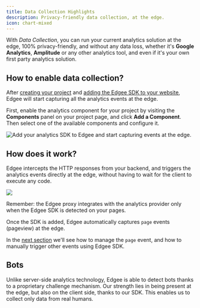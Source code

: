 ```yaml
---
title: Data Collection Highlights
description: Privacy-friendly data collection, at the edge.
icon: chart-mixed
---
```



<EdgeeSdk />

With *Data Collection*, you can run your current analytics solution at the edge, 100% privacy-friendly, and without any data loss,
whether it's **Google Analytics**, **Amplitude** or any other analytics tool, and even if it's your own first party analytics solution.

## How to enable data collection?

After [creating your project](/getting-started/project-settings) and [adding the Edgee SDK to your website](/getting-started/sdk), Edgee will start capturing all the analytics events at the edge.

First, enable the analytics component for your project by visiting the **Components** panel on your project page, and click **Add a Component**. 
Then select one of the available components and configure it.

<Frame caption="Go to your project > Components, then add your first component.">
  <img
    src="/images/data-collection-catalog.png"
    alt="Add your analytics SDK to Edgee and start capturing events at the edge."
    align={"center"}
  />
</Frame>

## How does it work?

Edgee intercepts the HTTP responses from your backend, and triggers the analytics events directly at the edge, without having to wait for the client to execute any code.

<img src="/images/components.png"/>


Remember: the Edgee proxy integrates with the analytics provider only when the Edgee SDK is detected on your pages.

Once the SDK is added, Edgee automatically captures `page` events (pageview) at the edge.

In the [next section](/services/data-collection/page-event) we'll see how to manage the `page` event, and how to manually trigger other events using Edgee SDK.


## Bots

Unlike server-side analytics technology, Edgee is able to detect bots thanks to a proprietary challenge mechanism. 
Our strength lies in being present at the edge, but also on the client side, thanks to our SDK.
This enables us to collect only data from real humans.
